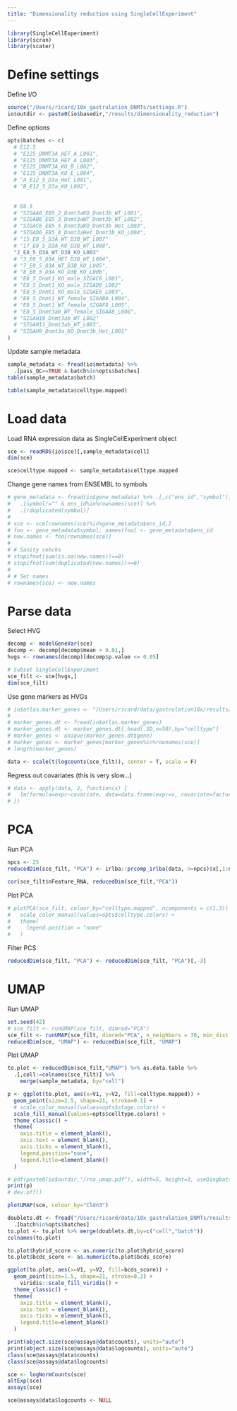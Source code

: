 ```yaml
---
title: "Dimensionality reduction using SingleCellExperiment"
---
```

  
```r
library(SingleCellExperiment)
library(scran)
library(scater)
```

# Define settings

Define I/O
```r
source("/Users/ricard/10x_gastrulation_DNMTs/settings.R")
io$outdir <- paste0(io$basedir,"/results/dimensionality_reduction")
```

Define options
```r
opts$batches <- c(
  # E12.5  
  # "E125_DNMT3A_HET_A_L001",
  # "E125_DNMT3A_HET_A_L003",
  # "E125_DNMT3A_KO_B_L002",
  # "E125_DNMT3A_KO_E_L004",
  # "A_E12_5_D3a_Het_L001",
  # "B_E12_5_D3a_KO_L002",
  
  
  # E8.5  
  # "SIGAA6_E85_2_Dnmt3aKO_Dnmt3b_WT_L001",
  # "SIGAB6_E85_3_Dnmt3aWT_Dnmt3b_WT_L002",
  # "SIGAC6_E85_5_Dnmt3aKO_Dnmt3b_Het_L003",
  # "SIGAD6_E85_8_Dnmt3aHet_Dnmt3b_KO_L004",
  # "15_E8_5_D3A_WT_D3B_WT_L007"
  # "17_E8_5_D3A_KO_D3B_WT_L008",
  "2_E8_5_D3A_WT_D3B_KO_L003"
  # "3_E8_5_D3A_HET_D3B_WT_L004",
  # "7_E8_5_D3A_WT_D3B_KO_L005",
  # "8_E8_5_D3A_KO_D3B_KO_L006",
  # "E8_5_Dnmt1_KO_male_SIGAC8_L001",
  # "E8_5_Dnmt1_KO_male_SIGAD8_L002"
  # "E8_5_Dnmt1_KO_male_SIGAE8_L003",
  # "E8_5_Dnmt1_WT_female_SIGAB8_L004",
  # "E8_5_Dnmt1_WT_female_SIGAF8_L005",
  # "E8_5_Dnmt3ab_WT_female_SIGAA8_L006",
  # "SIGAH10_Dnmt3ab_WT_L002"
  # "SIGAH11_Dnmt3ab_WT_L003",
  # "SIGAH9_Dnmt3a_KO_Dnmt3b_Het_L001"
)
```

Update sample metadata
```r
sample_metadata <- fread(io$metadata) %>%
  .[pass_QC==TRUE & batch%in%opts$batches]
table(sample_metadata$batch)
```

```r
table(sample_metadata$celltype.mapped)
```

# Load data

Load RNA expression data as SingleCellExperiment object
```r
sce <- readRDS(io$sce)[,sample_metadata$cell]
dim(sce)
```

```r
sce$celltype.mapped <- sample_metadata$celltype.mapped
```

Change gene names from ENSEMBL to symbols
```r
# gene_metadata <- fread(io$gene_metadata) %>% .[,c("ens_id","symbol")] %>%
#   .[symbol!="" & ens_id%in%rownames(sce)] %>%
#   .[!duplicated(symbol)]
# 
# sce <- sce[rownames(sce)%in%gene_metadata$ens_id,]
# foo <- gene_metadata$symbol; names(foo) <- gene_metadata$ens_id
# new.names <- foo[rownames(sce)]
# 
# # Sanity cehcks
# stopifnot(sum(is.na(new.names))==0)
# stopifnot(sum(duplicated(new.names))==0)
# 
# # Set names
# rownames(sce) <- new.names
```

# Parse data

Select HVG
```r
decomp <- modelGeneVar(sce)
decomp <- decomp[decomp$mean > 0.01,]
hvgs <- rownames(decomp)[decomp$p.value <= 0.05]

# Subset SingleCellExperiment
sce_filt <- sce[hvgs,]
dim(sce_filt)
```

Use gene markers as HVGs
```r
# io$atlas.marker_genes <- "/Users/ricard/data/gastrulation10x/results/marker_genes/E8.5/marker_genes.txt.gz"
# 
# marker_genes.dt <- fread(io$atlas.marker_genes)
# marker_genes.dt <- marker_genes.dt[,head(.SD,n=50),by="celltype"]
# marker_genes <- unique(marker_genes.dt$gene)
# marker_genes <- marker_genes[marker_genes%in%rownames(sce)]
# length(marker_genes)
```

```r
data <- scale(t(logcounts(sce_filt)), center = T, scale = F)
```

Regress out covariates (this is very slow...)
```r
# data <- apply(data, 2, function(x) {
#   lm(formula=expr~covariate, data=data.frame(expr=x, covariate=factor(sce_filt$nFeature_RNA)))[["residuals"]]
# })
```


# PCA

Run PCA
```r
npcs <- 25
reducedDim(sce_filt, "PCA") <- irlba::prcomp_irlba(data, n=npcs)$x[,1:npcs]
```

```r
cor(sce_filt$nFeature_RNA, reducedDim(sce_filt,"PCA"))
```

Plot PCA
```r
# plotPCA(sce_filt, colour_by="celltype.mapped", ncomponents = c(1,3)) +
#   scale_color_manual(values=opts$celltype.colors) +
#   theme(
#     legend.position = "none"
#   )
```
Filter PCS
```r
reducedDim(sce_filt, "PCA") <- reducedDim(sce_filt, "PCA")[,-3]
```

# UMAP

Run UMAP
```r
set.seed(42)
# sce_filt <- runUMAP(sce_filt, dimred="PCA")
sce_filt <- runUMAP(sce_filt, dimred="PCA", n_neighbors = 30, min_dist = 0.3)
reducedDim(sce, "UMAP") <- reducedDim(sce_filt, "UMAP") 
```

Plot UMAP

```r
to.plot <- reducedDim(sce_filt,"UMAP") %>% as.data.table %>% 
  .[,cell:=colnames(sce_filt)] %>%
    merge(sample_metadata, by="cell")
```

```r
p <- ggplot(to.plot, aes(x=V1, y=V2, fill=celltype.mapped)) +
  geom_point(size=2.5, shape=21, stroke=0.1) +
  # scale_color_manual(values=opts$stage.colors) +
  scale_fill_manual(values=opts$celltype.colors) +
  theme_classic() +
  theme(
    axis.title = element_blank(),
    axis.text = element_blank(),
    axis.ticks = element_blank(),
    legend.position="none",
    legend.title=element_blank()
  )

# pdf(paste0(io$outdir,"/rna_umap.pdf"), width=5, height=3, useDingbats = F)
print(p)
# dev.off()
```

```r
plotUMAP(sce, colour_by="Cldn3")
```

```r
doublets.dt <- fread("/Users/ricard/data/10x_gastrulation_DNMTs/results/doublets/doublets.txt.gz") %>%
  .[batch%in%opts$batches]
to.plot <- to.plot %>% merge(doublets.dt,by=c("cell","batch"))
colnames(to.plot)
```

```r
to.plot$hybrid_score <- as.numeric(to.plot$hybrid_score)
to.plot$bcds_score <- as.numeric(to.plot$bcds_score)
```

```r
ggplot(to.plot, aes(x=V1, y=V2, fill=bcds_score)) +
  geom_point(size=1.5, shape=21, stroke=0.2) +
	viridis::scale_fill_viridis() +
  theme_classic() +
  theme(
    axis.title = element_blank(),
    axis.text = element_blank(),
    axis.ticks = element_blank(),
    legend.title=element_blank()
  )
```

```r
print(object.size(sce@assays@data$counts), units="auto")
print(object.size(sce@assays@data$logcounts), units="auto")
class(sce@assays@data$counts)
class(sce@assays@data$logcounts)

sce <- logNormCounts(sce)
altExp(sce)
assays(sce)

sce@assays@data$logcounts <- NULL
```

